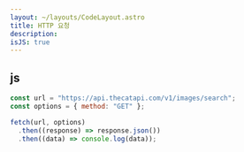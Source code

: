 ```yaml
---
layout: ~/layouts/CodeLayout.astro
title: HTTP 요청
description:
isJS: true
---
```


## js

```js
const url = "https://api.thecatapi.com/v1/images/search";
const options = { method: "GET" };

fetch(url, options)
  .then((response) => response.json())
  .then((data) => console.log(data));
```
